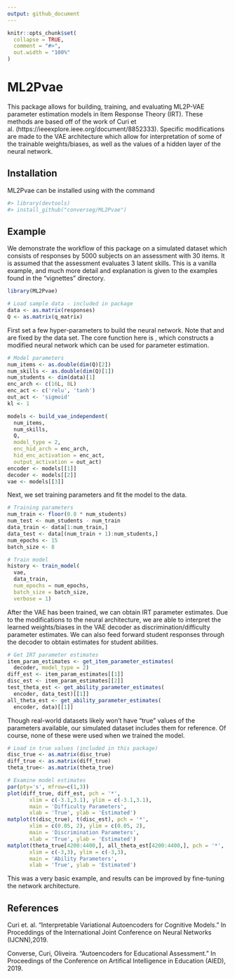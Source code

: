 ```yaml
---
output: github_document 
---
```


<!-- README.md is generated from README.Rmd. Please edit that file -->

```r
knitr::opts_chunk$set(
  collapse = TRUE,
  comment = "#>",
  out.width = "100%"
)
```

<!-- badges: start -->
<!-- badges: end -->

# ML2Pvae

This package allows for building, training, and evaluating ML2P-VAE parameter estimation models in Item Response Theory (IRT). These methods are based off of the work of Curi et al. (https://ieeexplore.ieee.org/document/8852333). Specific modifications are made to the VAE architecture which allow for interpretation of some of the trainable weights/biases, as well as the values of a hidden layer of the neural network.


## Installation

ML2Pvae can be installed using with the command
```r
#> library(devtools)
#> install_github("converseg/ML2Pvae")
```

## Example

We demonstrate the workflow of this package on a simulated dataset which consists of responses by 5000 subjects on an assessment with 30 items. It is assumed that the assessment evaluates 3 latent skills. This is a vanilla example, and much more detail and explanation is given to the examples found in the "vignettes" directory.

```r
library(ML2Pvae)

# Load sample data - included in package
data <- as.matrix(responses)
Q <- as.matrix(q_matrix)
```

First set a few hyper-parameters to build the neural network. Note that \textbf{num_items} and \textbf{num_skills} are fixed by the data set. The core function here is \textbf{build_vae_independent()}, which constructs a modified neural network which can be used for parameter estimation.

```r
# Model parameters
num_items <- as.double(dim(Q)[2])
num_skills <- as.double(dim(Q)[1])
num_students <- dim(data)[1]
enc_arch <- c(16L, 8L)
enc_act <- c('relu', 'tanh')
out_act <- 'sigmoid'
kl <- 1

models <- build_vae_independent(
  num_items,
  num_skills,
  Q,
  model_type = 2,
  enc_hid_arch = enc_arch,
  hid_enc_activation = enc_act,
  output_activation = out_act)
encoder <- models[[1]]
decoder <- models[[2]]
vae <- models[[3]]
```

Next, we set training parameters and fit the model to the data.

```r
# Training parameters
num_train <- floor(0.8 * num_students)
num_test <- num_students - num_train
data_train <- data[1:num_train,]
data_test <- data[(num_train + 1):num_students,]
num_epochs <- 15
batch_size <- 8

# Train model
history <- train_model(
  vae,
  data_train,
  num_epochs = num_epochs,
  batch_size = batch_size,
  verbose = 1)
```

After the VAE has been trained, we can obtain IRT parameter estimates. Due to the modifications to the neural architecture, we are able to interpret the learned weights/biases in the VAE decoder as discrimination/difficulty parameter estimates. We can also feed forward student responses through the decoder to obtain estimates for student abilities.

```r
# Get IRT parameter estimates 
item_param_estimates <- get_item_parameter_estimates(
  decoder, model_type = 2)
diff_est <- item_param_estimates[[1]]
disc_est <- item_param_estimates[[2]]
test_theta_est <- get_ability_parameter_estimates(
  encoder, data_test)[[1]]
all_theta_est <- get_ability_parameter_estimates(
  encoder, data)[[1]]
```

Though real-world datasets likely won't have "true" values of the parameters available, our simulated dataset includes them for reference. Of course, none of these were used when we trained the model.

```r
# Load in true values (included in this package)
disc_true <- as.matrix(disc_true)
diff_true <- as.matrix(diff_true)
theta_true<- as.matrix(theta_true)
```
```r
# Examine model estimates
par(pty='s', mfrow=c(1,3))
plot(diff_true, diff_est, pch = '*',
       xlim = c(-3.1,3.1), ylim = c(-3.1,3.1),
       main = 'Difficulty Parameters',
       xlab = 'True', ylab = 'Estimated')
matplot(t(disc_true), t(disc_est), pch = '*',
       xlim = c(0.05, 2), ylim = c(0.05, 2),
       main = 'Discrimination Parameters',
       xlab = 'True', ylab = 'Estimated')
matplot(theta_true[4200:4400,], all_theta_est[4200:4400,], pch = '*',
       xlim = c(-3,3), ylim = c(-3,3),
       main = 'Ability Parameters',
       xlab = 'True', ylab = 'Estimated')
```

This was a very basic example, and results can be improved by fine-tuning the network architecture.

## References

\bibitem[curi] Curi et. al. “Interpretable Variational Autoencoders for Cognitive Models.” In Proceddings of the International Joint Conference on Neural Networks (IJCNN),2019.

\bibitem[converse] Converse, Curi, Oliveira. “Autoencoders for Educational Assessment.” In Proceedings of the Conference on Artifical Intelligence in Education (AIED), 2019.
